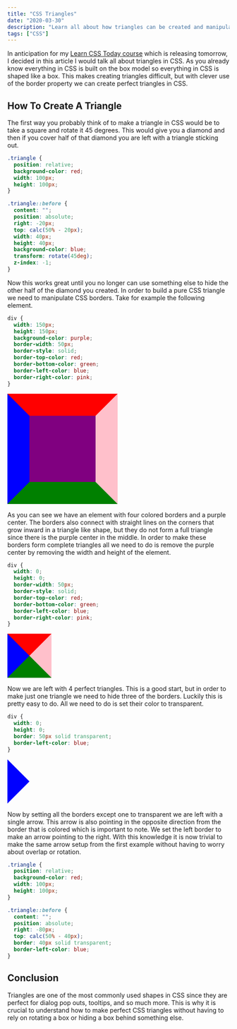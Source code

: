 ```yaml
---
title: "CSS Triangles"
date: "2020-03-30"
description: "Learn all about how triangles can be created and manipulated in CSS."
tags: ["CSS"]
---
```



In anticipation for my [Learn CSS Today course](https://courses.webdevsimplified.com/learn-css-today) which is releasing tomorrow, I decided in this article I would talk all about triangles in CSS. As you already know everything in CSS is built on the box model so everything in CSS is shaped like a box. This makes creating triangles difficult, but with clever use of the border property we can create perfect triangles in CSS.

## How To Create A Triangle

The first way you probably think of to make a triangle in CSS would be to take a square and rotate it 45 degrees. This would give you a diamond and then if you cover half of that diamond you are left with a triangle sticking out.

```css {16,17}
.triangle {
  position: relative;
  background-color: red;
  width: 100px;
  height: 100px;
}

.triangle::before {
  content: "";
  position: absolute;
  right: -20px;
  top: calc(50% - 20px);
  width: 40px;
  height: 40px;
  background-color: blue;
  transform: rotate(45deg);
  z-index: -1;
}
```

<TriangleRotated />

Now this works great until you no longer can use something else to hide the other half of the diamond you created. In order to build a pure CSS triangle we need to manipulate CSS borders. Take for example the following element.

```css {7-10}
div {
  width: 150px;
  height: 150px;
  background-color: purple;
  border-width: 50px;
  border-style: solid;
  border-top-color: red;
  border-bottom-color: green;
  border-left-color: blue;
  border-right-color: pink;
}
```

<div
  style="
  width: 150px;
  height: 150px;
  background-color: purple;
  border-width: 50px;
  border-style: solid;
  border-top-color: red;
  border-bottom-color: green;
  border-left-color: blue;
  border-right-color: pink;
  margin-bottom: 1rem;
"
></div>

As you can see we have an element with four colored borders and a purple center. The borders also connect with straight lines on the corners that grow inward in a triangle like shape, but they do not form a full triangle since there is the purple center in the middle. In order to make these borders form complete triangles all we need to do is remove the purple center by removing the width and height of the element.

```css {2-3}
div {
  width: 0;
  height: 0;
  border-width: 50px;
  border-style: solid;
  border-top-color: red;
  border-bottom-color: green;
  border-left-color: blue;
  border-right-color: pink;
}
```

<div
  style="
  width: 0;
  height: 0;
  border-width: 50px;
  border-style: solid;
  border-top-color: red;
  border-bottom-color: green;
  border-left-color: blue;
  border-right-color: pink;
  margin-bottom: 1rem;
"
></div>

Now we are left with 4 perfect triangles. This is a good start, but in order to make just one triangle we need to hide three of the borders. Luckily this is pretty easy to do. All we need to do is set their color to transparent.

```css {4-5}
div {
  width: 0;
  height: 0;
  border: 50px solid transparent;
  border-left-color: blue;
}
```

<div
  style="
  width: 0;
  height: 0;
  border: 50px solid transparent;
  border-left-color: blue;
  margin-bottom: 1rem;
"
></div>

Now by setting all the borders except one to transparent we are left with a single arrow. This arrow is also pointing in the opposite direction from the border that is colored which is important to note. We set the left border to make an arrow pointing to the right. With this knowledge it is now trivial to make the same arrow setup from the first example without having to worry about overlap or rotation.

```css {
.triangle {
  position: relative;
  background-color: red;
  width: 100px;
  height: 100px;
}

.triangle::before {
  content: "";
  position: absolute;
  right: -80px;
  top: calc(50% - 40px);
  border: 40px solid transparent;
  border-left-color: blue;
}
```

<TriangleBorder />

## Conclusion

Triangles are one of the most commonly used shapes in CSS since they are perfect for dialog pop outs, tooltips, and so much more. This is why it is crucial to understand how to make perfect CSS triangles without having to rely on rotating a box or hiding a box behind something else.

